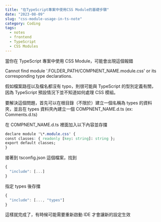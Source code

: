 ```yaml
---
title: "在TypeScript專案中使用CSS Module的基礎步驟"
date: "2023-08-09"
slug: "css-module-usage-in-ts-note"
category: Coding
tags:
  - notes
  - frontend
  - TypeScript
  - CSS Modules
---
```


當你在 TypeScript 專案中使用 CSS Module，可能會出現這個報錯

Cannot find module '.FOLDER_PATH/COMPNENT_NAME.module.css' or its corresponding type declarations.

假如檔案路徑以及檔名都沒有 typo，則很可能與 TypeScript 的型別定義有關，因為 TypeScript 預設情況下並不知道如何處理 CSS 模組。

要解決這個問題，首先可以在根目錄（不限於）建立一個名稱為 types 的資料夾，並且在 types 資料夾內建立一個 COMPNENT_NAME.d.ts (ex: Comments.d.ts)

在 COMPNENT_NAME.d.ts 裡面加入以下內容並存擋

```css
declare module '\*.module.css' {
const classes: { readonly [key: string]: string };
export default classes;
}
```

接著到 tsconfig.json 這個檔案，找到

```js
{
  "include": [...]
}
```

指定 types 後存擋

```js
{
  "include": [..., "types"]
}
```

這樣就完成了，有時候可能需要重新啟動 IDE 才會讓新的設定生效
